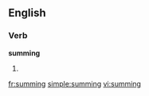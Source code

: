 ==English==

===Verb===
'''summing'''

#{{present participle of|[[sum]]}}

[[fr:summing]]
[[simple:summing]]
[[vi:summing]]